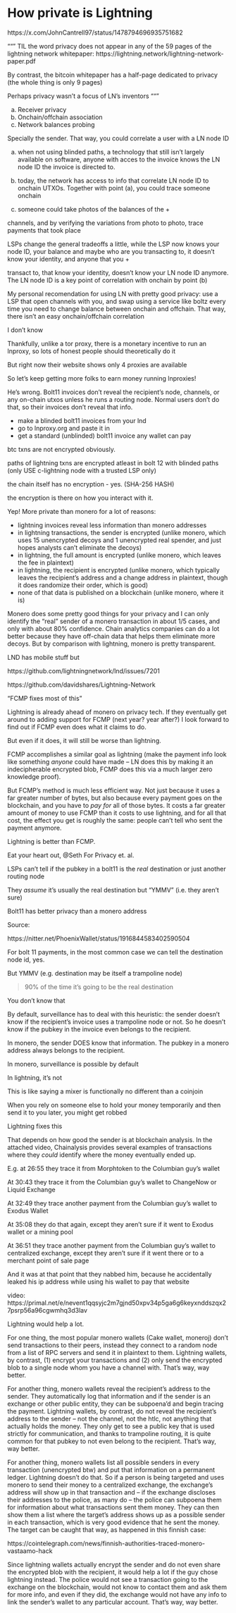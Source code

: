 # How private is Lightning

https://x.com/JohnCantrell97/status/1478794696935751682


"""
TIL the word privacy does not appear in any of the 59 pages of the lightning network whitepaper: https://lightning.network/lightning-network-paper.pdf

By contrast, the bitcoin whitepaper has a half-page dedicated to privacy (the whole thing is only 9 pages)

Perhaps privacy wasn't a focus of LN's inventors
"""

(a) Receiver privacy
(b) Onchain/offchain association
(c) Network balances probing

Specially the sender. That way, you could correlate a user with a LN node ID

(a) when not using blinded paths, a technology that still isn't largely available on software, anyone with acces to the invoice knows the LN node ID the invoice is directed to.

(b) today, the network has access to info that correlate LN node ID to onchain UTXOs. Together with point (a), you could trace someone onchain

(c) someone could take photos of the balances of the +


channels, and by verifying the variations from photo to photo, trace payments that took place

LSPs change the general tradeoffs a little, while the LSP now knows your node ID, your balance and maybe who are you transacting to, it doesn't know your identity, and anyone that you +

transact to, that know your identity, doesn't know your LN node ID anymore. The LN node ID is a key point of correlation with onchain by point (b)

My personal recomendation for using LN with pretty good privacy: use a LSP that open channels with you, and swap using a service like boltz every time you need to change balance between onchain and offchain. That way, there isn't an easy onchain/offchain correlation

I don't know

Thankfully, unlike a tor proxy, there is a monetary incentive to run an lnproxy, so lots of honest people should theoretically do it

But right now their website shows only 4 proxies are available

So let's keep getting more folks to earn money running lnproxies!

He's wrong. Bolt11 invoices don't reveal the recipient's node, channels, or any on-chain utxos unless he runs a routing node. Normal users don't do that, so their invoices don't reveal that info.

- make a blinded bolt11 invoices from your lnd
- go to lnproxy.org and paste it in
- get a standard (unblinded) bolt11 invoice any wallet can pay

btc txns are not encrypted obviously.

paths of lightning txns are encrypted atleast in bolt 12 with blinded paths (only USE c-lightning node with a trusted LSP only)

the chain itself has no encryption - yes.
(SHA-256 HASH)

the encryption is there on how you interact with it.

Yep! More private than monero for a lot of reasons:

- lightning invoices reveal less information than monero addresses
- in lightning transactions, the sender is encrypted (unlike monero, which uses 15 unencrypted decoys and 1 unencrypted real spender, and just hopes analysts can't eliminate the decoys)
- in lightning, the full amount is encrypted (unlike monero, which leaves the fee in plaintext)
- in lightning, the recipient is encrypted (unlike monero, which typically leaves the recipient's address and a change address in plaintext, though it does randomize their order, which is good)
- none of that data is published on a blockchain (unlike monero, where it is)

Monero does some pretty good things for your privacy and I can only identify the "real" sender of a monero transaction in about 1/5 cases, and only with about 80% confidence. Chain analytics companies can do a lot better because they have off-chain data that helps them eliminate more decoys. But by comparison with lightning, monero is pretty transparent.

LND has mobile stuff but

https://github.com/lightningnetwork/lnd/issues/7201


https://github.com/davidshares/Lightning-Network

"FCMP fixes most of this"

Lightning is already ahead of monero on privacy tech. If they eventually get around to adding support for FCMP (next year? year after?) I look forward to find out if FCMP even does what it claims to do.

But even if it does, it will still be worse than lightning.

FCMP accomplishes a similar goal as lightning (make the payment info look like something *anyone* could have made -- LN does this by making it an indecipherable encrypted blob, FCMP does this via a much larger zero knowledge proof).

But FCMP's method is much less efficient way. Not just because it uses a far greater number of bytes, but also because every payment goes on the blockchain, and you have to *pay for* all of those bytes. It costs a far greater amount of money to use FCMP than it costs to use lightning, and for all that cost, the effect you get is roughly the same: people can't tell who sent the payment anymore.

Lightning is better than FCMP.

Eat your heart out, @Seth For Privacy et. al.

LSPs can't tell if the pubkey in a bolt11 is the *real* destination or just another routing node

They *assume* it's usually the real destination but "YMMV" (i.e. they aren't sure)

Bolt11 has better privacy than a monero address

Source:

https://nitter.net/PhoenixWallet/status/1916844583402590504

For bolt 11 payments, in the most common case we can tell the destination node id, yes.

But YMMV (e.g. destination may be itself a trampoline node)

>90% of the time it's going to be the real destination

You don't know that

By default, surveillance has to deal with this heuristic: the sender doesn't know if the recipient's invoice uses a trampoline node or not. So he doesn't know if the pubkey in the invoice even belongs to the recipient.

In monero, the sender DOES know that information. The pubkey in a monero address always belongs to the recipient.

In monero, surveillance is possible by default

In lightning, it's not


This is like saying a mixer is functionally no different than a coinjoin

When you rely on someone else to hold your money temporarily and then send it to you later, you might get robbed

Lightning fixes this

That depends on how good the sender is at blockchain analysis. In the attached video, Chainalysis provides several examples of transactions where they *could* identify where the money eventually ended up.

E.g. at 26:55 they trace it from Morphtoken to the Columbian guy's wallet

At 30:43 they trace it from the Columbian guy's wallet to ChangeNow or Liquid Exchange

At 32:49 they trace another payment from the Columbian guy's wallet to Exodus Wallet

At 35:08 they do that again, except they aren't sure if it went to Exodus wallet or a mining pool

At 36:51 they trace another payment from the Columbian guy's wallet to centralized exchange, except they aren't sure if it went there or to a merchant point of sale page

And it was at that point that they nabbed him, because he accidentally leaked his ip address while using his wallet to pay that website

video: https://primal.net/e/nevent1qqsyjc2m7gjnd50xpv34p5ga6g6keyxnddszqx27psrp56a96cgwmhq3d3lav

Lightning would help a lot.

For one thing, the most popular monero wallets (Cake wallet, moneroj) don't send transactions to their peers, instead they connect to a random node from a list of RPC servers and send it in plaintext to them. Lightning wallets, by contrast, (1) encrypt your transactions and (2) only send the encrypted blob to a single node whom you have a channel with. That's way, way better.

For another thing, monero wallets reveal the recipient's address to the sender. They automatically log that information and if the sender is an exchange or other public entity, they can be subpoena'd and begin tracing the payment. Lightning wallets, by contrast, do not reveal the recipient's address to the sender -- not the channel, not the htlc, not anything that actually holds the money. They only get to see a public key that is used strictly for communication, and thanks to trampoline routing, it is quite common for that pubkey to not even belong to the recipient. That's way, way better.

For another thing, monero wallets list all possible senders in every transaction (unencrypted btw) and put that information on a permanent ledger. Lightning doesn't do that. So if a person is being targeted and uses monero to send their money to a centralized exchange, the exchange's address will show up in that transaction and -- if the exchange discloses their addresses to the police, as many do -- the police can subpoena them for information about what transactions sent them money. They can then show them a list where the target's address shows up as a possible sender in each transaction, which is very good evidence that he sent the money. The target can be caught that way, as happened in this finnish case:

https://cointelegraph.com/news/finnish-authorities-traced-monero-vastaamo-hack

Since lightning wallets actually encrypt the sender and do not even share the encrypted blob with the recipient, it would help a lot if the guy chose lightning instead. The police would not see a transaction going to the exchange on the blockchain, would not know to contact them and ask them for more info, and even if they did, the exchange would not have any info to link the sender's wallet to any particular account. That's way, way better.





